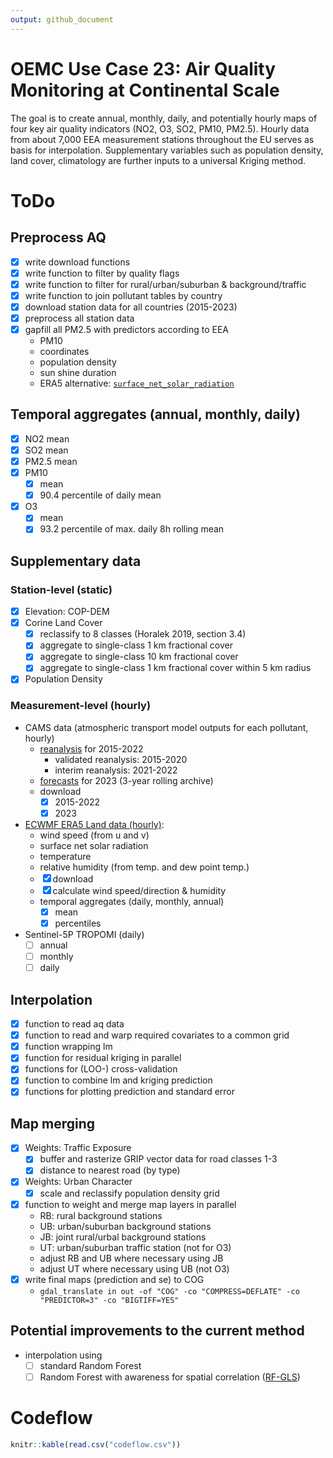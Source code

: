 ```yaml
---
output: github_document
---
```


# OEMC Use Case 23: Air Quality Monitoring at Continental Scale

The goal is to create annual, monthly, daily, and potentially hourly maps of four key air quality indicators (NO2, O3, SO2, PM10, PM2.5). Hourly data from about 7,000 EEA measurement stations throughout the EU serves as basis for interpolation. Supplementary variables such as population density, land cover, climatology are further inputs to a universal Kriging method.

# ToDo

## Preprocess AQ

-   [x] write download functions
-   [x] write function to filter by quality flags
-   [x] write function to filter for rural/urban/suburban & background/traffic
-   [x] write function to join pollutant tables by country
-   [x] download station data for all countries (2015-2023)
-   [x] preprocess all station data
-   [x] gapfill all PM2.5 with predictors according to EEA
    -   PM10
    -   coordinates
    -   population density
    -   sun shine duration
    -   ERA5 alternative: [`surface_net_solar_radiation`](https://codes.ecmwf.int/grib/param-db/?id=176)

## Temporal aggregates (annual, monthly, daily)

-   [x] NO2 mean
-   [x] SO2 mean
-   [x] PM2.5 mean
-   [x] PM10
    -   [x] mean
    -   [x] 90.4 percentile of daily mean
-   [x] O3
    -   [x] mean
    -   [x] 93.2 percentile of max. daily 8h rolling mean

## Supplementary data

### Station-level (static)

-   [x] Elevation: COP-DEM
-   [x] Corine Land Cover
    -   [x] reclassify to 8 classes (Horalek 2019, section 3.4)
    -   [x] aggregate to single-class 1 km fractional cover
    -   [x] aggregate to single-class 10 km fractional cover
    -   [x] aggregate to single-class 1 km fractional cover within 5 km radius
-   [x] Population Density

### Measurement-level (hourly)

-   CAMS data (atmospheric transport model outputs for each pollutant, hourly)
    -   [reanalysis](https://ads.atmosphere.copernicus.eu/cdsapp#!/dataset/cams-europe-air-quality-reanalyses?tab=overview) for 2015-2022
        -   validated reanalysis: 2015-2020
        -   interim reanalysis: 2021-2022
    -   [forecasts](https://ads.atmosphere.copernicus.eu/cdsapp#!/dataset/cams-europe-air-quality-forecasts?tab=overview) for 2023 (3-year rolling archive)
    -   download
        -   [x] 2015-2022
        -   [x] 2023
-   [ECWMF ERA5 Land data (hourly)](https://cds.climate.copernicus.eu/cdsapp#!/dataset/reanalysis-era5-land?tab=overview):
    -   wind speed (from u and v)
    -   surface net solar radiation
    -   temperature
    -   relative humidity (from temp. and dew point temp.)
    -   [x] download
    -   [x] calculate wind speed/direction & humidity
    -   temporal aggregates (daily, monthly, annual)
        -   [x] mean
        -   [x] percentiles
-   Sentinel-5P TROPOMI (daily)
    -   [ ] annual
    -   [ ] monthly
    -   [ ] daily

## Interpolation

-   [x] function to read aq data
-   [x] function to read and warp required covariates to a common grid
-   [x] function wrapping lm
-   [x] function for residual kriging in parallel
-   [x] functions for (LOO-) cross-validation
-   [x] function to combine lm and kriging prediction
-   [x] functions for plotting prediction and standard error

## Map merging

-   [x] Weights: Traffic Exposure
    -   [x] buffer and rasterize GRIP vector data for road classes 1-3
    -   [x] distance to nearest road (by type)
-   [x] Weights: Urban Character
    -   [x] scale and reclassify population density grid
-   [x] function to weight and merge map layers in parallel
    -   RB: rural background stations
    -   UB: urban/suburban background stations
    -   JB: joint rural/urbal background stations
    -   UT: urban/suburban traffic station (not for O3)
    -   adjust RB and UB where necessary using JB
    -   adjust UT where necessary using UB (not O3)
-   [x] write final maps (prediction and se) to COG
    - `gdal_translate in out -of "COG" -co "COMPRESS=DEFLATE" -co "PREDICTOR=3" -co "BIGTIFF=YES"`

## Potential improvements to the current method

-   interpolation using
    -   [ ] standard Random Forest
    -   [ ] Random Forest with awareness for spatial correlation ([RF-GLS](https://github.com/ArkajyotiSaha/RandomForestsGLS))

# Codeflow

```r
knitr::kable(read.csv("codeflow.csv"))
```
